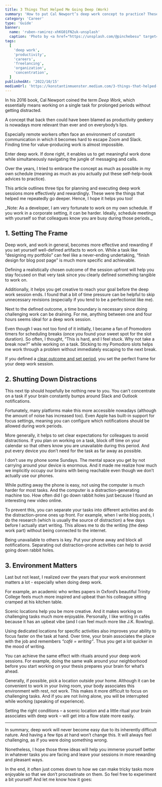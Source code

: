 ```yaml
---
title: 3 Things That Helped Me Going Deep (Work)
summary: 'How to put Cal Newport’s deep work concept to practice? These 3 tips helped me over the last years.'
category: 'Career'
type: 'Guide'
banner:
  name: 'ruben-ramirez-xhKG01FN2uk-unsplash'
  caption: 'Photo by <a href="https://unsplash.com/@pinchebesu" target="_blank" rel="noopener noreferrer">Ruben Ramirez</a> on Unsplash'
tags:
  [
    'deep work',
    'productivity',
    'careers',
    'freelancing',
    'organization',
    'concentration',
  ]
publishedAt: '2022/10/15'
mediumUrl: 'https://konstantinmuenster.medium.com/3-things-that-helped-me-going-deep-work-4fc8fc280ed8'
---
```



In his 2016 book, Cal Newport coined the term _Deep Work_, which essentially means working on a single task for prolonged periods without getting distracted.

A concept that back then could have been blamed as productivity geekery is nowadays more relevant than ever and on everybody’s lips.

Especially remote workers often face an environment of constant communication in which it becomes hard to escape Zoom and Slack. Finding time for value-producing work is almost impossible.

Enter deep work. If done right, it enables us to get meaningful work done while simultaneously navigating the jungle of messaging and calls.

Over the years, I tried to embrace the concept as much as possible in my own schedule (meaning as much as you actually put these self-help-book advices to practice).

This article outlines three tips for planning and executing deep work sessions more effectively and rewardingly. These were the things that helped me repeatedly go deeper. Hence, I hope it helps you too!

<Callout variant="tertiary">
  _Note: As a developer, I am very fortunate to work on my own schedule. If you
  work in a corporate setting, it can be harder. Ideally, schedule meetings with
  yourself so that colleagues know you are busy during those periods._
</Callout>

## 1. Setting The Frame

Deep work, and work in general, becomes more effective and rewarding if you set yourself well-defined artifacts to work on. While a task like “designing my portfolio” can feel like a never-ending undertaking, “finish design for blog post page” is much more specific and achievable.

Defining a realistically chosen outcome of the session upfront will help you stay focused on that very task since you clearly defined something tangible to work on.

Additionally, it helps you get creative to reach your goal before the deep work session ends. I found that a bit of time pressure can be helpful to skip unnecessary revisions (especially if you tend to be a perfectionist like me).

Next to the defined outcome, a time boundary is necessary since doing challenging work can be draining. For me, anything between one and four hours seems ideal for a deep work session.

Even though I was not too fond of it initially, I became a fan of Promodoro timers for scheduling breaks (once you found your sweet spot for the slot duration). So often, I thought, “This is hard, and I feel stuck. Why not take a break now?” while working on a task. Sticking to my Pomodoro slots helps me work through a problem without immediately escaping to the next break.

<Callout>
  If you defined a <u>clear outcome and set period</u>, you set the perfect
  frame for your deep work session.
</Callout>

## 2. Shutting Down Distractions

This next tip should hopefully be nothing new to you. You can’t concentrate on a task if your brain constantly bumps around Slack and Outlook notifications.

Fortunately, many platforms make this more accessible nowadays (although the amount of noise has increased too). Even Apple has built-in support for focus settings, meaning you can configure which notifications should be allowed during work periods.

More generally, it helps to set clear expectations for colleagues to avoid distractions. If you plan on working on a task, block off time on your calendar so that others know you are unavailable during this period. And put every device you don’t need for the task as far away as possible.

I don’t use my phone some Sundays. The mental space you get by not carrying around your device is enormous. And it made me realize how much we implicitly occupy our brains with being reachable even though we don’t actually use our phones.

While putting away the phone is easy, not using the computer is much harder for most tasks. And the computer is a distraction-generating machine too. How often did I go down rabbit holes just because I found an interesting new video online.

To prevent this, you can separate your tasks into different activities and do the distraction-prone ones up front. For example, when I write blog posts, I do the research (which is usually the source of distraction) a few days before I actually start writing. This allows me to do the writing (the deep work part) without being connected to the internet.

<Callout>
  Being unavailable to others is key. Put your phone away and block all
  notifications. Separating out distraction-prone activities can help to avoid
  going down rabbit holes.
</Callout>

## 3. Environment Matters

Last but not least, I realized over the years that your work environment matters a lot - especially when doing deep work.

For example, an academic who writes papers in Oxford’s beautiful Trinity College feels much more inspired and upbeat than his colleague sitting cramped at his kitchen table.

Scenic locations help you be more creative. And it makes working on challenging tasks much more enjoyable. Personally, I like writing in cafés because it has an upbeat vibe (and I can feel much more like J.K. Rowling).

Using dedicated locations for specific activities also improves your ability to focus faster on the task at hand. Over time, your brain associates the place with the job and remembers _“café = writing”_. Thus you get a lot quicker in the mood of writing.

You can achieve the same effect with rituals around your deep work sessions. For example, doing the same walk around your neighborhood before you start working on your thesis prepares your brain for what’s ahead.

Generally, if possible, pick a location outside your home. Although it can be convenient to work in your living room, your body associates this environment with rest, not work. This makes it more difficult to focus on challenging tasks. And if you are not living alone, you will be interrupted while working (speaking of experience).

<Callout>
  Setting the right conditions – a scenic location and a little ritual your
  brain associates with deep work – will get into a flow state more easily.
</Callout>

---

In summary, deep work will never become easy due to its inherently difficult nature. And having a few tips at hand won’t change this. It will always feel challenging, as if you were doing something wrong.

Nonetheless, I hope those three ideas will help you immerse yourself better in whatever tasks you are facing and leave your sessions in more rewarding and pleasant ways.

In the end, it often just comes down to how we can make tricky tasks more enjoyable so that we don’t procrastinate on them. So feel free to experiment a bit yourself! And let me know how it goes: <TwitterChip />
